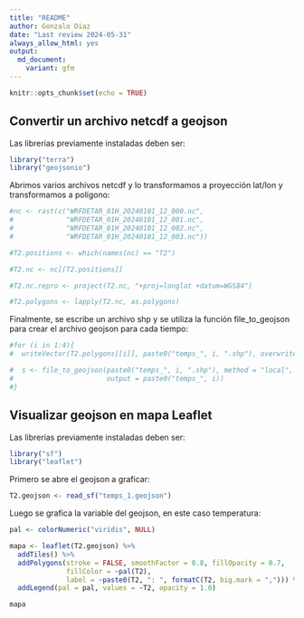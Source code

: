 ```yaml
---
title: "README"
author: Gonzalo Diaz
date: "Last review 2024-05-31"
always_allow_html: yes
output:
  md_document:
    variant: gfm
---
```


```r
knitr::opts_chunk$set(echo = TRUE)

```

## Convertir un archivo netcdf a geojson

Las librerías previamente instaladas deben ser:
```r
library("terra")
library("geojsonio")
```

Abrimos varios archivos netcdf y lo transformamos a proyección lat/lon y transformamos a polígono:
```r
#nc <- rast(c("WRFDETAR_01H_20240101_12_000.nc",
#             "WRFDETAR_01H_20240101_12_001.nc",
#             "WRFDETAR_01H_20240101_12_002.nc",
#             "WRFDETAR_01H_20240101_12_003.nc"))

#T2.positions <- which(names(nc) == "T2")

#T2.nc <- nc[[T2.positions]]

#T2.nc.repro <- project(T2.nc, "+proj=longlat +datum=WGS84")

#T2.polygons <- lapply(T2.nc, as.polygons)
```

Finalmente, se escribe un archivo shp y se utiliza la función file_to_geojson para crear el archivo geojson para cada tiempo:
```r
#for (i in 1:4){
#  writeVector(T2.polygons[[i]], paste0("temps_", i, ".shp"), overwrite = TRUE)

#  s <- file_to_geojson(paste0("temps_", i, ".shp"), method = "local",
#                       output = paste0("temps_", i))
#}
```


## Visualizar geojson en mapa Leaflet

Las librerías previamente instaladas deben ser:
```r
library("sf")
library("leaflet")
```

Primero se abre el geojson a graficar:
```r
T2.geojson <- read_sf("temps_1.geojson") 
```

Luego se grafica la variable del geojson, en este caso temperatura:
```r
pal <- colorNumeric("viridis", NULL)

mapa <- leaflet(T2.geojson) %>%
  addTiles() %>%
  addPolygons(stroke = FALSE, smoothFactor = 0.8, fillOpacity = 0.7,
              fillColor = ~pal(T2),
              label = ~paste0(T2, ": ", formatC(T2, big.mark = ","))) %>%
  addLegend(pal = pal, values = ~T2, opacity = 1.0)

mapa
```